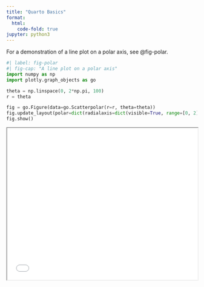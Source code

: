 ---
title: "Quarto Basics"
format:
  html:
    code-fold: true
jupyter: python3
---

For a demonstration of a line plot on a polar axis, see @fig-polar.

```{python}
#| label: fig-polar
#| fig-cap: "A line plot on a polar axis"
import numpy as np
import plotly.graph_objects as go

theta = np.linspace(0, 2*np.pi, 100)
r = theta

fig = go.Figure(data=go.Scatterpolar(r=r, theta=theta))
fig.update_layout(polar=dict(radialaxis=dict(visible=True, range=[0, 2])))
fig.show()
```


<iframe src="shader_test.html" width="100%" height="400px"></iframe>